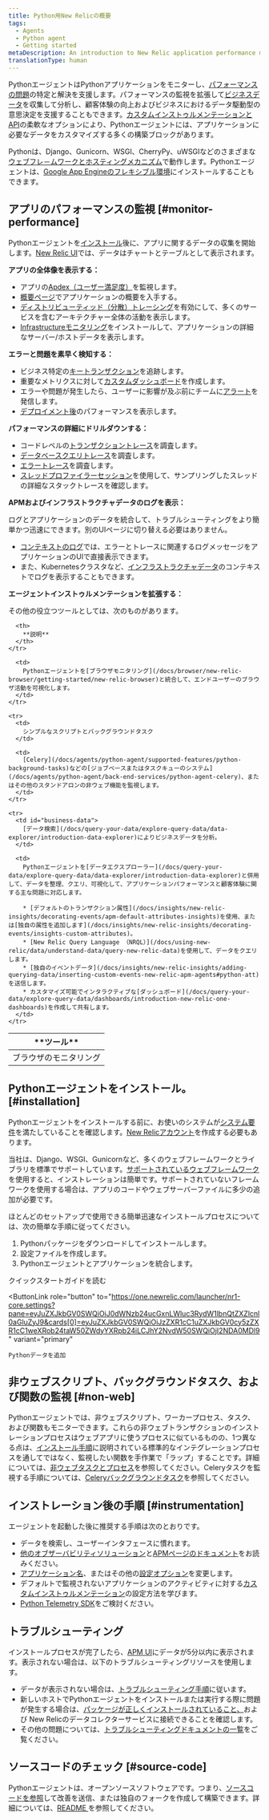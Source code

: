```yaml
---
title: Python用New Relicの概要
tags:
  - Agents
  - Python agent
  - Getting started
metaDescription: An introduction to New Relic application performance monitoring (APM) for Python applications.
translationType: human
---
```


PythonエージェントはPythonアプリケーションをモニターし、[パフォーマンスの問題](#monitor-performance)の特定と解決を支援します。パフォーマンスの監視を拡張して[ビジネスデータ](#business-data)を収集して分析し、顧客体験の向上およびビジネスにおけるデータ駆動型の意思決定を支援することもできます。[カスタムインストゥルメンテーションとAPI](/docs/agents/python-agent/custom-instrumentation/python-custom-instrumentation)の柔軟なオプションにより、Pythonエージェントには、アプリケーションに必要なデータをカスタマイズする多くの構築ブロックがあります。

Pythonは、Django、Gunicorn、WSGI、CherryPy、uWSGIなどのさまざまな[ウェブフレ－ムワークとホスティングメカニズム](/docs/agents/python-agent/getting-started/instrumented-python-packages)で動作します。Pythonエージェントは、[Google App Engineのフレキシブル環境](/docs/agents/python-agent/hosting-services/install-new-relic-python-agent-gae-flexible-environment)にインストールすることもできます。

## アプリのパフォーマンスの監視 [#monitor-performance]

Pythonエージェントを[インストール](#installation)後に、アプリに関するデータの収集を開始します。[New Relic UI](/docs/new-relic-one/use-new-relic-one/get-started/introduction-new-relic-one)では、データはチャートとテーブルとして表示されます。

**アプリの全体像を表示する：**

* アプリの[Apdex（ユーザー満足度）](/docs/apm/new-relic-apm/apdex/apdex-measuring-user-satisfaction)を監視します。
* [概要ページ](/docs/apm/applications-menu/monitoring/apm-overview-page)でアプリケーションの概要を入手する。
* [ディストリビューティッド（分散）トレーシング](/docs/apm/distributed-tracing/getting-started/introduction-distributed-tracing)を有効にして、多くのサービスを含むアーキテクチャー全体の活動を表示します。
* [Infrastructureモニタリング](/docs/infrastructure/new-relic-infrastructure/getting-started/introduction-new-relic-infrastructure)をインストールして、アプリケーションの詳細なサーバー/ホストデータを表示します。

**エラーと問題を素早く検知する：**

* ビジネス特定の[キートランザクション](/docs/apm/transactions/key-transactions/key-transactions-tracking-important-transactions-or-events)を追跡します。
* 重要なメトリクスに対して[カスタムダッシュボード](/docs/dashboards/new-relic-dashboards/custom-dashboards/custom-dashboards)を作成します。
* エラーや問題が発生したら、ユーザーに影響が及ぶ前にチームに[アラート](/docs/alerts/alert-policies/understanding-alert-policies/alerting-new-relic)を発信します。
* [デプロイメント後](/docs/apm/applications-menu/events/deployments-page)のパフォーマンスを表示します。

**パフォーマンスの詳細にドリルダウンする：**

* コードレベルの[トランザクショントレース](/docs/apm/transactions/transaction-traces/transaction-traces)を調査します。
* [データベースクエリトレース](/apm/transactions/transaction-traces/troubleshoot-sql-statements)を調査します。
* [エラートレース](/docs/apm/applications-menu/events/view-apm-error-analytics)を調査します。
* [スレッドプロファイラーセッション](/docs/apm/applications-menu/events/thread-profiler-tool)を使用して、サンプリングしたスレッドの詳細なスタックトレースを確認します。

**APMおよびインフラストラクチャデータのログを表示：**

ログとアプリケーションのデータを統合して、トラブルシューティングをより簡単かつ迅速にできます。別のUIページに切り替える必要はありません。

* [コンテキストのログ](/docs/logs/logs-context/configure-logs-context-python/)では、エラーとトレースに関連するログメッセージをアプリケーションのUIで直接表示できます。
* また、Kubernetesクラスタなど、[インフラストラクチャデータ](/docs/logs/forward-logs/forward-your-logs-using-infrastructure-agent/)のコンテキストでログを表示することもできます。

**エージェントインストゥルメンテーションを拡張する：**

その他の役立つツールとしては、次のものがあります。

<table>
  <thead>
    <tr>
      <th style={{ width: "200px" }}>
        **ツール**
      </th>

      <th>
        **説明**
      </th>
    </tr>
  </thead>

  <tbody>
    <tr>
      <td>
        ブラウザのモニタリング
      </td>

      <td>
        Pythonエージェントを[ブラウザモニタリング](/docs/browser/new-relic-browser/getting-started/new-relic-browser)と統合して、エンドユーザーのブラウザ活動を可視化します。
      </td>
    </tr>

    <tr>
      <td>
        シンプルなスクリプトとバックグラウンドタスク
      </td>

      <td>
        [Celery](/docs/agents/python-agent/supported-features/python-background-tasks)などの[ジョブベースまたはタスクキューのシステム](/docs/agents/python-agent/back-end-services/python-agent-celery)、またはその他のスタンドアロンの非ウェブ機能を監視します。
      </td>
    </tr>

    <tr>
      <td id="business-data">
        [データ検索](/docs/query-your-data/explore-query-data/data-explorer/introduction-data-explorer)によりビジネスデータを分析。
      </td>

      <td>
        Pythonエージェントを[データエクスプローラー](/docs/query-your-data/explore-query-data/data-explorer/introduction-data-explorer)と併用して、データを整理、クエリ、可視化して、アプリケーションパフォーマンスと顧客体験に関する主な問題に対応します。

        * [デフォルトのトランザクション属性](/docs/insights/new-relic-insights/decorating-events/apm-default-attributes-insights)を使用、または[独自の属性を追加します](/docs/insights/new-relic-insights/decorating-events/insights-custom-attributes)。
        * [New Relic Query Language （NRQL）](/docs/using-new-relic/data/understand-data/query-new-relic-data)を使用して、データをクエリします。
        * [独自のイベントデータ](/docs/insights/new-relic-insights/adding-querying-data/inserting-custom-events-new-relic-apm-agents#python-att)を送信します。
        * カスタマイズ可能でインタラクティブな[ダッシュボード](/docs/query-your-data/explore-query-data/dashboards/introduction-new-relic-one-dashboards)を作成して共有します。
      </td>
    </tr>
  </tbody>
</table>

## Pythonエージェントをインストール。 [#installation]

Pythonエージェントをインストールする前に、お使いのシステムが[システム要件](/docs/agents/python-agent/getting-started/compatibility-requirements-python-agent)を満たしていることを確認します。[New Relicアカウント](https://newrelic.com/signup)を作成する必要もあります。

当社は、Django、WSGI、Gunicornなど、多くのウェブフレームワークとライブラリを標準でサポートしています。[サポートされているウェブフレームワーク](/docs/agents/python-agent/getting-started/instrumented-python-packages)を使用すると、インストレーションは簡単です。サポートされていないフレームワークを使用する場合は、アプリのコードやウェブサーバーファイルに多少の追加が必要です。

ほとんどのセットアップで使用できる簡単迅速なインストールプロセスについては、次の簡単な手順に従ってください。

1. Pythonパッケージをダウンロードしてインストールします。
2. 設定ファイルを作成します。
3. Pythonエージェントとアプリケーションを統合します。

<ButtonGroup>
  <ButtonLink
    role="button"
    to="/docs/agents/python-agent/getting-started/python-agent-quick-start"
    variant="link"
  >
    クイックスタートガイドを読む
  </ButtonLink>

  <ButtonLink
    role="button"
    to="https://one.newrelic.com/launcher/nr1-core.settings?pane=eyJuZXJkbGV0SWQiOiJ0dWNzb24ucGxnLWluc3RydW1lbnQtZXZlcnl0aGluZyJ9&cards[0]=eyJuZXJkbGV0SWQiOiJzZXR1cC1uZXJkbGV0cy5zZXR1cC1weXRob24taW50ZWdyYXRpb24iLCJhY2NvdW50SWQiOjI2NDA0MDl9"
    variant="primary"
  >
    Pythonデータを追加
  </ButtonLink>
</ButtonGroup>

## 非ウェブスクリプト、バックグラウンドタスク、および関数の監視 [#non-web]

Pythonエージェントでは、非ウェブスクリプト、ワーカープロセス、タスク、および関数もモニターできます。これらの非ウェブトランザクションのインストレーションプロセスはウェブアプリに使うプロセスに似ているものの、1つ異なる点は、[インストール手順](/docs/agents/python-agent/getting-started/python-agent-quick-start)に説明されている標準的なインテグレーションプロセスを通してではなく、監視したい関数を手作業で「ラップ」することです。詳細については、[非ウェブタスクとプロセス](/docs/agents/python-agent/supported-features/python-background-tasks)を参照してください。Celeryタスクを監視する手順については、[Celeryバックグラウンドタスク](/docs/agents/python-agent/back-end-services/python-agent-celery)を参照してください。

## インストレーション後の手順 [#instrumentation]

エージェントを起動した後に推奨する手順は次のとおりです。

* データを検索し、ユーザーインタフェースに慣れます。
* [他のオブザーバビリティソリューション](/docs/full-stack-observability/monitor-everything/get-started-new-relic-monitoring-tools/get-started-full-stack-observability)と[APMページのドキュメント](/docs/apm)をお読みください。
* [アプリケーション名](/docs/agents/manage-apm-agents/app-naming/rename-your-application)、またはその他の[設定オプション](/docs/agents/python-agent/installation-configuration/python-agent-configuration)を変更します。
* デフォルトで監視されないアプリケーションのアクティビティに対する[カスタムインストゥルメンテーション](/docs/agents/python-agent/custom-instrumentation/python-custom-instrumentation)の設定方法を学びます。
* [Python Telemetry SDK](/docs/data-ingest-apis/get-data-new-relic/new-relic-sdks/telemetry-sdks-send-custom-telemetry-data-new-relic)をご検討ください。

## トラブルシューティング

インストールプロセスが完了したら、[APM UI](/docs/apm/applications-menu/monitoring/apm-overview-page)にデータが5分以内に表示されます。表示されない場合は、以下のトラブルシューティングリソースを使用します。

* データが表示されない場合は、[トラブルシューティング手順](/docs/agents/python-agent/troubleshooting/no-data-appears-python)に従います。
* 新しいホストでPythonエージェントをインストールまたは実行する際に問題が発生する場合は、[パッケージが正しくインストールされていること、](/docs/agents/python-agent/installation-configuration/testing-python-agent)および New Relicのデータコレクターサービスに接続できることを確認します。
* その他の問題については、[トラブルシューティングドキュメントの一覧](/docs/agents/python-agent/troubleshooting/)をご覧ください。

## ソースコードのチェック [#source-code]

Pythonエージェントは、オープンソースソフトウェアです。つまり、[ソースコードを参照](https://github.com/newrelic/newrelic-python-agent "新しいウィンドウにリンクが開きます。")して改善を送信、または独自のフォークを作成して構築できます。詳細については、[README ](https://github.com/newrelic/newrelic-python-agent/blob/main/README.rst "新しいウィンドウにリンクが開きます。")を参照してください。